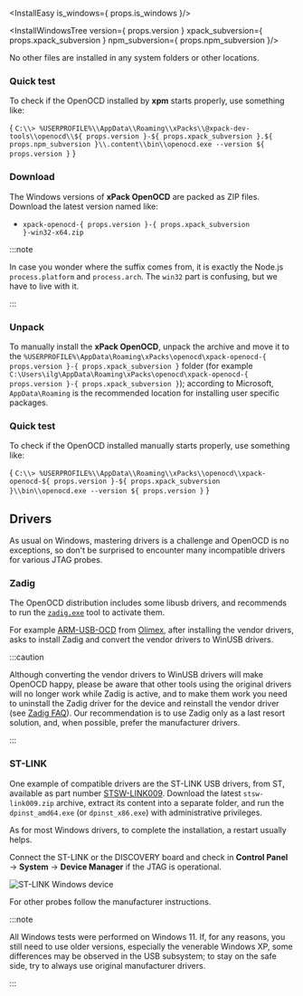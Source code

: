 

<InstallEasy is_windows={ props.is_windows }/>

<InstallWindowsTree version={ props.version } xpack_subversion={ props.xpack_subversion } npm_subversion={ props.npm_subversion }/>

No other files are installed in any system folders or other locations.

<UninstallEasy/>

### Quick test

To check if the OpenOCD installed by **xpm** starts properly, use something like:

<CodeBlock language="console"> {
`C:\\> %USERPROFILE%\\AppData\\Roaming\\xPacks\\@xpack-dev-tools\\openocd\\${ props.version }-${ props.xpack_subversion }.${ props.npm_subversion }\\.content\\bin\\openocd.exe --version
${ props.version }`
}</CodeBlock>

<InstallManual/>

### Download

The Windows versions of **xPack OpenOCD**
are packed as ZIP files.
Download the latest version named like:

* <code>xpack-openocd-{ props.version }-{ props.xpack_subversion }-win32-x64.zip</code>

:::note

In case you wonder where the suffix comes
from, it is exactly the Node.js `process.platform` and `process.arch`.
The `win32` part is confusing, but we have to live with it.

:::

### Unpack

To manually install the <b>xPack OpenOCD</b>,
unpack the archive and move it to the
<code>%USERPROFILE%\\AppData\\Roaming\\xPacks\\openocd\\xpack-openocd-{ props.version }-{ props.xpack_subversion }</code> folder
(for example <code>C:\\Users\\ilg\\AppData\\Roaming\\xPacks\\openocd\\xpack-openocd-{ props.version }-{ props.xpack_subversion }</code>);
according to Microsoft, <code>AppData\\Roaming</code> is the recommended location for
installing user specific packages.

<InstallManualInfo/>

### Quick test

To check if the OpenOCD installed manually starts properly, use something like:

<CodeBlock language="console"> {
`C:\\> %USERPROFILE%\\AppData\\Roaming\\xPacks\\openocd\\xpack-openocd-${ props.version }-${ props.xpack_subversion }\\bin\\openocd.exe --version
${ props.version }`
}</CodeBlock>


## Drivers

As usual on Windows, mastering drivers is a challenge and OpenOCD is no
exceptions, so don't be surprised to encounter many incompatible drivers
for various JTAG probes.

### Zadig

The OpenOCD distribution includes some libusb
drivers, and recommends to run the [`zadig.exe`](https://zadig.akeo.ie) tool to activate them.

For example
[ARM-USB-OCD](https://www.olimex.com/Products/ARM/JTAG/) from
[Olimex](https://www.olimex.com/), after installing the vendor drivers,
asks to install Zadig and convert the vendor drivers to WinUSB drivers.

:::caution

Although converting the vendor drivers
to WinUSB drivers will make OpenOCD happy, please be aware that other
tools using the original drivers will no longer work while Zadig is
active, and to make them work you need to uninstall the Zadig driver
for the device and reinstall the vendor driver (see
[Zadig FAQ](https://github.com/pbatard/libwdi/wiki/FAQ#Help_Zadig_replaced_the_driver_for_the_wrong_device_How_do_I_restore_it)).
Our
recommendation is to use Zadig only as a last resort solution, and, when
possible, prefer the manufacturer drivers.

:::

### ST-LINK

One example of compatible drivers are the ST-LINK USB drivers, from ST,
available as part number
[STSW-LINK009](https://www.st.com/web/en/catalog/tools/FM147/SC1887/PF260219).
Download the latest `stsw-link009.zip` archive, extract its content into a separate
folder, and run the `dpinst_amd64.exe` (or `dpinst_x86.exe`) with
administrative privileges.

As for most Windows drivers, to complete the installation, a restart
usually helps.

Connect the ST-LINK or the DISCOVERY board and check in **Control Panel** 
→ **System** → **Device Manager** if the JTAG is operational.

![ST-LINK Windows device](/img/windows-devices-stlink.png)

For other probes follow the manufacturer instructions.

:::note

All Windows tests were performed on Windows 11.
If, for any
reasons, you still need to use older versions, especially the venerable Windows XP,
some differences may be observed in the USB subsystem; to stay on the
safe side, try to always use original manufacturer drivers.

:::

